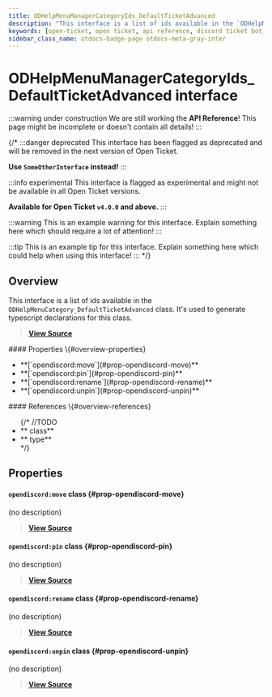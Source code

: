 ```yaml
---
title: ODHelpMenuManagerCategoryIds_DefaultTicketAdvanced
description: "This interface is a list of ids available in the `ODHelpMenuCategory_DefaultTicketAdvanced` class. It's used to generate typescript declarations for this class."
keywords: [open-ticket, open ticket, api reference, discord ticket bot, interface]
sidebar_class_name: otdocs-badge-page otdocs-meta-gray-inter
---
```

<head>
    <link rel="apple-touch-icon" href="/img/logo_vertical.png"/>
</head>

# ODHelpMenuManagerCategoryIds_DefaultTicketAdvanced <M color="gray">interface</M>

:::warning under construction
We are still working the **API Reference**! This page might be incomplete or doesn't contain all details!
:::

{/*
:::danger deprecated
This interface has been flagged as deprecated and will be removed in the next version of Open Ticket.

**Use `SomeOtherInterface` instead!**
:::

:::info experimental
This interface is flagged as experimental and might not be available in all Open Ticket versions.

**Available for Open Ticket `v4.0.0` and above.**
:::

:::warning
This is an example warning for this interface. Explain something here which should require a lot of attention!
:::

:::tip
This is an example tip for this interface. Explain something here which could help when using this interface!
:::
*/}

## Overview
This interface is a list of ids available in the `ODHelpMenuCategory_DefaultTicketAdvanced` class.
It's used to generate typescript declarations for this class.

> [**View Source**](https://otgithub.dj-dj.be/tree/main/src/core/api/defaults/helpmenu.ts#L131)

<FlexHorizontal>
<div style={{width:"50%"}} className="otdocs-flex-mobile-width">
    #### Properties \{#overview-properties}
    <ul>
        <li>**[`opendiscord:move`](#prop-opendiscord-move)**</li>
        <li>**[`opendiscord:pin`](#prop-opendiscord-pin)**</li>
        <li>**[`opendiscord:rename`](#prop-opendiscord-rename)**</li>
        <li>**[`opendiscord:unpin`](#prop-opendiscord-unpin)**</li>
    </ul>
</div>
<div style={{width:"50%"}} className="otdocs-flex-mobile-width">
    #### References \{#overview-references}
    <ul>
        {/*
        //TODO
        <li>**<code><ApiUrl url="class:ODId" label="api.ODId"/></code> <M color="purple">class</M>**</li>
        <li>**<code><ApiUrl url="type:ODExampleType" label="api.ODExampleType"/></code> <M color="brown">type</M>**</li>
        */}
    </ul>
</div>
</FlexHorizontal>

## Properties
<Divider></Divider>
#### `opendiscord:move` <M color="purple">class</M> <ApiBlock><ApiUrl url="class:ODHelpMenuCommandComponent" label="api.ODHelpMenuCommandComponent"/></ApiBlock> \{#prop-opendiscord-move}
(no description)

> [**View Source**](https://otgithub.dj-dj.be/tree/main/src/core/api/defaults/helpmenu.ts#L134)

<Divider></Divider>
#### `opendiscord:pin` <M color="purple">class</M> <ApiBlock><ApiUrl url="class:ODHelpMenuCommandComponent" label="api.ODHelpMenuCommandComponent"/></ApiBlock> \{#prop-opendiscord-pin}
(no description)

> [**View Source**](https://otgithub.dj-dj.be/tree/main/src/core/api/defaults/helpmenu.ts#L132)

<Divider></Divider>
#### `opendiscord:rename` <M color="purple">class</M> <ApiBlock><ApiUrl url="class:ODHelpMenuCommandComponent" label="api.ODHelpMenuCommandComponent"/></ApiBlock> \{#prop-opendiscord-rename}
(no description)

> [**View Source**](https://otgithub.dj-dj.be/tree/main/src/core/api/defaults/helpmenu.ts#L135)

<Divider></Divider>
#### `opendiscord:unpin` <M color="purple">class</M> <ApiBlock><ApiUrl url="class:ODHelpMenuCommandComponent" label="api.ODHelpMenuCommandComponent"/></ApiBlock> \{#prop-opendiscord-unpin}
(no description)

> [**View Source**](https://otgithub.dj-dj.be/tree/main/src/core/api/defaults/helpmenu.ts#L133)

<Divider></Divider>
